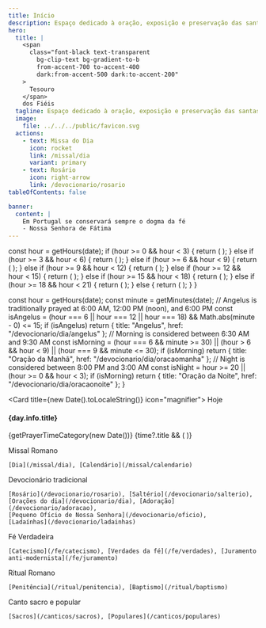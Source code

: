 ```yaml
---
title: Início
description: Espaço dedicado à oração, exposição e preservação das santas tradições da Igreja.
hero:
  title: |
    <span
      class="font-black text-transparent
        bg-clip-text bg-gradient-to-b
        from-accent-700 to-accent-400
        dark:from-accent-500 dark:to-accent-200"
    >
      Tesouro
    </span>
    dos Fiéis
  tagline: Espaço dedicado à oração, exposição e preservação das santas tradições da Igreja.
  image:
    file: ../../../public/favicon.svg
  actions:
    - text: Missa do Dia
      icon: rocket
      link: /missal/dia
      variant: primary
    - text: Rosário
      icon: right-arrow
      link: /devocionario/rosario
tableOfContents: false

banner:
  content: |
    Em Portugal se conservará sempre o dogma da fé
    - Nossa Senhora de Fátima
---
```





  const hour = getHours(date);
  if (hour >= 0 && hour < 3) {
    return (
      <LinkCard
        title="Pequeno Ofício de Nossa Senhora"
        description="Matina"
        href="/devocionario/oficio/matinas"
      />
    );
  } else if (hour >= 3 && hour < 6) {
    return (
      <LinkCard
        title="Pequeno Ofício de Nossa Senhora"
        description="Lauds"
        href="/devocionario/oficio/lauds"
      />
    );
  } else if (hour >= 6 && hour < 9) {
    return (
      <LinkCard
        title="Pequeno Ofício de Nossa Senhora"
        description="Prima"
        href="/devocionario/oficio/prima"
      />
    );
  } else if (hour >= 9 && hour < 12) {
    return (
      <LinkCard
        title="Pequeno Ofício de Nossa Senhora"
        description="Terça"
        href="/devocionario/oficio/terca"
      />
    );
  } else if (hour >= 12 && hour < 15) {
    return (
      <LinkCard
        title="Pequeno Ofício de Nossa Senhora"
        description="Sexta"
        href="/devocionario/oficio/sexta"
      />
    );
  } else if (hour >= 15 && hour < 18) {
    return (
      <LinkCard
        title="Pequeno Ofício de Nossa Senhora"
        description="Noa"
        href="/devocionario/oficio/noa"
      />
    );
  } else if (hour >= 18 && hour < 21) {
    return (
      <LinkCard
        title="Horas"
        description="Vésperas"
        href="/devocionario/oficio/vesperas"
      />
    );
  } else {
    return (
      <LinkCard
        title="Horas"
        description="Completas"
        href="/devocionario/oficio/completas"
      />
    );
  }
}


  const hour = getHours(date);
  const minute = getMinutes(date);
  // Angelus is traditionally prayed at 6:00 AM, 12:00 PM (noon), and 6:00 PM
  const isAngelus =
    (hour === 6 || hour === 12 || hour === 18) && Math.abs(minute - 0) <= 15;
  if (isAngelus) return { title: "Angelus", href: "/devocionario/dia/angelus" };
  // Morning is considered between 6:30 AM and 9:30 AM
  const isMorning =
    (hour === 6 && minute >= 30) ||
    (hour > 6 && hour < 9) ||
    (hour === 9 && minute <= 30);
  if (isMorning)
    return { title: "Oração da Manhã", href: "/devocionario/dia/oracaomanha" };
  // Night is considered between 8:00 PM and 3:00 AM
  const isNight = hour >= 20 || (hour >= 0 && hour < 3);
  if (isMorning)
    return { title: "Oração da Noite", href: "/devocionario/dia/oracaonoite" };
}


<Card title={new Date().toLocaleString()} icon="magnifier">
  <Card>
    <caption>Hoje</caption>
    <h4>{day.info.title}</h4>
  </Card>
  {getPrayerTimeCategory(new Date())}
  {time?.title && (
    <Card>
      <LinkCard title={time?.title} href={time?.href} />
    </Card>
  )}
</Card>

<CardGrid stagger>
  <Card title="Missal" icon="star">
    Missal Romano

    [Dia](/missal/dia), [Calendário](/missal/calendario)

  </Card>
  <Card title="Devocionário" icon="star">
    Devocionário tradicional

    [Rosário](/devocionario/rosario), [Saltério](/devocionario/salterio),
    [Orações do dia](/devocionario/dia), [Adoração](/devocionario/adoracao),
    [Pequeno Ofício de Nossa Senhora](/devocionario/oficio),
    [Ladaínhas](/devocionario/ladainhas)

  </Card>
  <Card title="Fé" icon="star">
    Fé Verdadeira

    [Catecismo](/fe/catecismo), [Verdades da fé](/fe/verdades), [Juramento
    anti-modernista](/fe/juramento)

  </Card>
  <Card title="Ritual" icon="star">
    Ritual Romano

    [Penitência](/ritual/penitencia), [Baptismo](/ritual/baptismo)

  </Card>
  <Card title="Cânticos" icon="star">
    Canto sacro e popular

    [Sacros](/canticos/sacros), [Populares](/canticos/populares)

  </Card>
</CardGrid>
